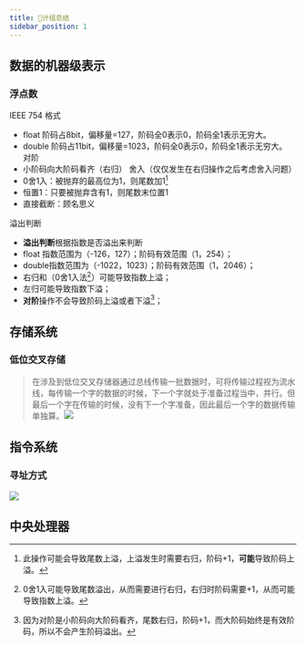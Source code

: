 ```yaml
---
title: 📖计组总结
sidebar_position: 1
---
```

## 数据的机器级表示
### 浮点数
IEEE 754 格式
- float 阶码占8bit，偏移量=127，阶码全0表示0，阶码全1表示无穷大。
- double 阶码占11bit，偏移量=1023，阶码全0表示0，阶码全1表示无穷大。
对阶
- 小阶码向大阶码看齐（右归）
舍入（仅仅发生在右归操作之后考虑舍入问题）
- 0舍1入：被抛弃的最高位为1，则尾数加1[^1]
- 恒置1：只要被抛弃含有1，则尾数末位置1
- 直接截断：顾名思义

溢出判断
- **溢出判断**根据指数是否溢出来判断
- float 指数范围为（-126，127）；阶码有效范围（1，254）；
- double指数范围为（-1022，1023）；阶码有效范围（1，2046）；
- 右归和（0舍1入法[^2]）可能导致指数上溢；
- 左归可能导致指数下溢；
- **对阶**操作不会导致阶码上溢或者下溢[^3]；
[^1]: 此操作可能会导致尾数上溢，上溢发生时需要右归，阶码+1，**可能**导致阶码上溢。
[^2]: 0舍1入可能导致尾数溢出，从而需要进行右归，右归时阶码需要+1，从而可能导致指数上溢。
[^3]: 因为对阶是小阶码向大阶码看齐，尾数右归，阶码+1，而大阶码始终是有效阶码，所以不会产生阶码溢出。
## 存储系统
### 低位交叉存储

> 在涉及到低位交叉存储器通过总线传输一批数据时，可将传输过程视为流水线，每传输一个字的数据的时候，下一个字就处于准备过程当中，并行。但最后一个字在传输的时候，没有下一个字准备，因此最后一个字的数据传输单独算。![](https://skywalkerch-1303839378.cos.ap-nanjing.myqcloud.com/202310310005515.svg)

## 指令系统
### 寻址方式
![](https://skywalkerch-1303839378.cos.ap-nanjing.myqcloud.com/202310292330544.svg)
## 中央处理器


